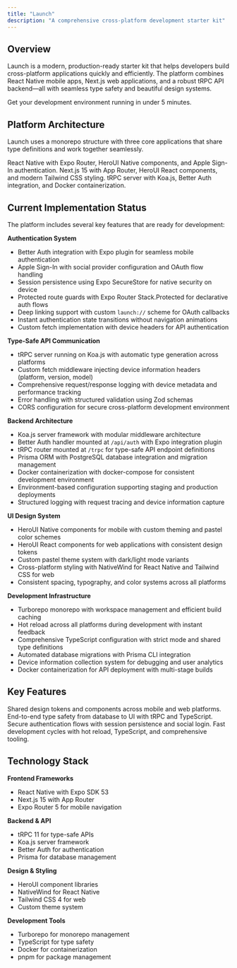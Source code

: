 ```yaml
---
title: "Launch"
description: "A comprehensive cross-platform development starter kit"
---
```


## Overview

Launch is a modern, production-ready starter kit that helps developers build cross-platform applications quickly and efficiently. The platform combines React Native mobile apps, Next.js web applications, and a robust tRPC API backend—all with seamless type safety and beautiful design systems.

<Card title="Quick Start" icon="rocket" href="/quickstart" horizontal>
  Get your development environment running in under 5 minutes.
</Card>

## Platform Architecture

Launch uses a monorepo structure with three core applications that share type definitions and work together seamlessly.

<Columns cols={3}>
  <Card title="Mobile App" icon="mobile" href="/mobile/overview">
    React Native with Expo Router, HeroUI Native components, and Apple Sign-In
    authentication.
  </Card>
  <Card title="Web App" icon="globe" href="/web/overview">
    Next.js 15 with App Router, HeroUI React components, and modern Tailwind CSS
    styling.
  </Card>
  <Card title="API Backend" icon="server" href="/api-reference/introduction">
    tRPC server with Koa.js, Better Auth integration, and Docker
    containerization.
  </Card>
</Columns>

## Current Implementation Status

The platform includes several key features that are ready for development:

**Authentication System**

- Better Auth integration with Expo plugin for seamless mobile authentication
- Apple Sign-In with social provider configuration and OAuth flow handling
- Session persistence using Expo SecureStore for native security on device
- Protected route guards with Expo Router Stack.Protected for declarative auth flows
- Deep linking support with custom `launch://` scheme for OAuth callbacks
- Instant authentication state transitions without navigation animations
- Custom fetch implementation with device headers for API authentication

**Type-Safe API Communication**

- tRPC server running on Koa.js with automatic type generation across platforms
- Custom fetch middleware injecting device information headers (platform, version, model)
- Comprehensive request/response logging with device metadata and performance tracking
- Error handling with structured validation using Zod schemas
- CORS configuration for secure cross-platform development environment

**Backend Architecture**

- Koa.js server framework with modular middleware architecture
- Better Auth handler mounted at `/api/auth` with Expo integration plugin
- tRPC router mounted at `/trpc` for type-safe API endpoint definitions
- Prisma ORM with PostgreSQL database integration and migration management
- Docker containerization with docker-compose for consistent development environment
- Environment-based configuration supporting staging and production deployments
- Structured logging with request tracing and device information capture

**UI Design System**

- HeroUI Native components for mobile with custom theming and pastel color schemes
- HeroUI React components for web applications with consistent design tokens
- Custom pastel theme system with dark/light mode variants
- Cross-platform styling with NativeWind for React Native and Tailwind CSS for web
- Consistent spacing, typography, and color systems across all platforms

**Development Infrastructure**

- Turborepo monorepo with workspace management and efficient build caching
- Hot reload across all platforms during development with instant feedback
- Comprehensive TypeScript configuration with strict mode and shared type definitions
- Automated database migrations with Prisma CLI integration
- Device information collection system for debugging and user analytics
- Docker containerization for API deployment with multi-stage builds

## Key Features

<Columns cols={2}>
  <Card title="Cross-Platform Design" icon="devices" href="/development">
    Shared design tokens and components across mobile and web platforms.
  </Card>
  <Card title="Type Safety" icon="shield-check" href="/essentials/typescript">
    End-to-end type safety from database to UI with tRPC and TypeScript.
  </Card>
  <Card
    title="Modern Authentication"
    icon="lock"
    href="/authentication/overview"
  >
    Secure authentication flows with session persistence and social login.
  </Card>
  <Card title="Developer Experience" icon="code" href="/development">
    Fast development cycles with hot reload, TypeScript, and comprehensive
    tooling.
  </Card>
</Columns>

## Technology Stack

**Frontend Frameworks**

- React Native with Expo SDK 53
- Next.js 15 with App Router
- Expo Router 5 for mobile navigation

**Backend & API**

- tRPC 11 for type-safe APIs
- Koa.js server framework
- Better Auth for authentication
- Prisma for database management

**Design & Styling**

- HeroUI component libraries
- NativeWind for React Native
- Tailwind CSS 4 for web
- Custom theme system

**Development Tools**

- Turborepo for monorepo management
- TypeScript for type safety
- Docker for containerization
- pnpm for package management
